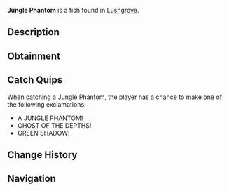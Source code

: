 {{FishInfobox
|image          = Jungle Phantom.png
|rarity         = Mythical
|sea            = Second Sea
|location       = [[Lushgrove]]
|sublocation    = 
|sources        = Fishing Rod
|radar_location = 
|prog_speed     = -70
|xp             = 1200
|weather        = Rain
|time           = Night
|season         = Summer
|bait           = Lushrooms
|base_weight    = 160
|base_value     = 2400
|weight_range   = 100
|base_chance    = 11
|base_resil     = 20
}}
'''Jungle Phantom''' is a {{Rarity|Mythical}} fish found in [[Lushgrove]].

== Description ==
{{Description|A green fish with light green fins and dark green accents, fading into the jungle depths like a specter.|Bestiary Entry}}

== Obtainment ==
{{Description|It slips away when the warm rains drench the dark.|Bestiary Hint}}
{{Fish Availability|
Lushgrove
|top_rods      = 
Krampus's Rod\45645.18\67375.81;
Free Spirit Rod\44961.25\141331.9;
Magma Rod\44446\81727.2;
Egg Rod\36624.12\115250.96;
Verdant Shear Rod\34652.83\109047.58;
Steady Rod\27424.36\66849.64;
Firefly Rod\31823.23\128449.29;
Great Dreamer Rod\34321.42\107258.55;
Lucky Rod\22155.77\88945.4;
Long Rod\19582.29\84549.06;
Fungal Rod\19764.04\87886.82;
Blazebringer Rod\34346.02\105892.02;
Trident Rod\28998.2\91841.16;
Seraphic Rod\24517.23\77152.28;
Ethereal Prism Rod\24426.33\75981.18;
No-Life Rod\23394.54\76064.76;
Challenger's Rod\22872.33\74087.86;
Rod Of The Forgotten Fang\22349.66\70578.46;
Rod Of The Exalted One\22064.4\68485.07;
Rod Of The Depths\21225.79\67750.65;
Depthseeker Rod\20771.4\69405.86;
Volcanic Rod\20355.24\66947.25;
Avalanche Rod\20250.14\67773.59;
Zeus Rod\20073.61\66020.98
|recommended   = Free Spirit Rod
}}

== Catch Quips ==
When catching a Jungle Phantom, the player has a chance to make one of the following exclamations:
* A JUNGLE PHANTOM!
* GHOST OF THE DEPTHS!
* GREEN SHADOW!

== Change History ==
{{Change History|{{subst:Current Version}}}}

== Navigation ==
{{Fish Navbox|Lushgrove}}